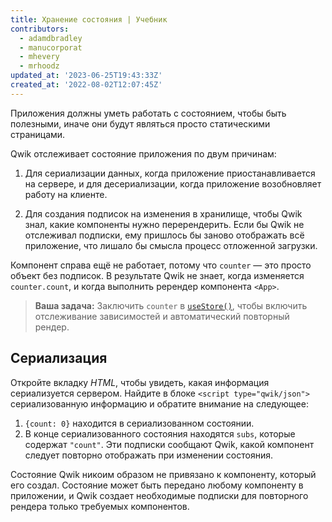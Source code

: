 ```yaml
---
title: Хранение состояния | Учебник
contributors:
  - adamdbradley
  - manucorporat
  - mhevery
  - mrhoodz
updated_at: '2023-06-25T19:43:33Z'
created_at: '2022-08-02T12:07:45Z'
---
```


Приложения должны уметь работать с состоянием, чтобы быть полезными, иначе они будут являться просто статическими страницами.

Qwik отслеживает состояние приложения по двум причинам:

1. Для сериализации данных, когда приложение приостанавливается на сервере, и для десериализации, когда приложение возобновляет работу на клиенте.

1. Для создания подписок на изменения в хранилище, чтобы Qwik знал, какие компоненты нужно перерендерить. Если бы Qwik не отслеживал подписки, ему пришлось бы заново отображать всё приложение, что лишало бы смысла процесс отложенной загрузки.

Компонент справа ещё не работает, потому что `counter` — это просто объект без подписок. В результате Qwik не знает, когда изменяется `counter.count`, и когда выполнить ререндер компонента `<App>`.

> **Ваша задача:** Заключить `counter` в [`useStore()`](../../../docs/(qwik)/components/state/index.mdx#usestore), чтобы включить отслеживание зависимостей и автоматический повторный рендер.

## Сериализация

Откройте вкладку _HTML_, чтобы увидеть, какая информация сериализуется сервером. Найдите в блоке `<script type="qwik/json">` сериализованную информацию и обратите внимание на следующее:

1. `{count: 0}` находится в сериализованном состоянии.
1. В конце сериализованного состояния находятся `subs`, которые содержат `"count"`. Эти подписки сообщают Qwik, какой компонент следует повторно отображать при изменении состояния.

Состояние Qwik никоим образом не привязано к компоненту, который его создал. Состояние может быть передано любому компоненту в приложении, и Qwik создает необходимые подписки для повторного рендера только требуемых компонентов.
